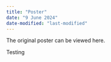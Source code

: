 ```yaml
---
title: "Poster"
date: "9 June 2024"
date-modified: "last-modified"
---
```


The original poster can be viewed here.

Testing
